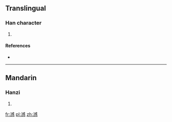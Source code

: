 ==Translingual==

===Han character===
{{Han char|rn=85|rad=水|as=13|sn=16|four=33150|canj=EIRP}}

# {{defn|Han|sort=水13}}

====References====
* {{Han ref|kx=0653.340|dkj=18419|hdz=31754.080|uh=6FB8|ud=28600|bh=E9FE|bd=59902}}

----

==Mandarin==

===Hanzi===
{{cmn-hanzi|pin=[[dǎn]] ([[dan3]])|wg=tan<sup>3</sup>}}

# {{defn|lang=cmn|sort=水13}}

[[fr:澸]]
[[pl:澸]]
[[zh:澸]]